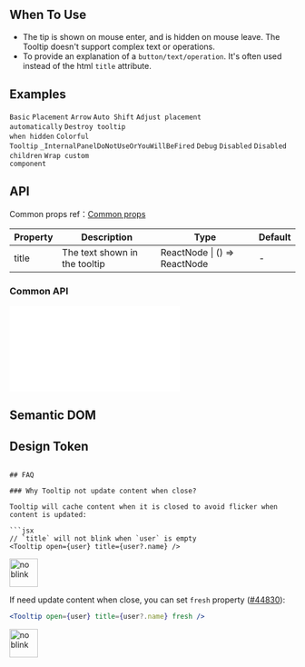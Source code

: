 

<Meta of={TooltipStories} />

        
## When To Use

- The tip is shown on mouse enter, and is hidden on mouse leave. The Tooltip doesn't support complex text or operations.
- To provide an explanation of a `button/text/operation`. It's often used instead of the html `title` attribute.

## Examples

<code src="./demo/basic.tsx">Basic</code>
<code src="./demo/placement.tsx">Placement</code>
<code src="./demo/arrow.tsx">Arrow</code>
<code src="./demo/shift.tsx" iframe="300">Auto Shift</code>
<code src="./demo/auto-adjust-overflow.tsx" debug>Adjust placement automatically</code>
<code src="./demo/destroy-tooltip-on-hide.tsx" debug>Destroy tooltip when hidden</code>
<code src="./demo/colorful.tsx">Colorful Tooltip</code>
<code src="./demo/render-panel.tsx" debug>_InternalPanelDoNotUseOrYouWillBeFired</code>
<code src="./demo/debug.tsx" debug>Debug</code>
<code src="./demo/disabled.tsx">Disabled</code>
<code src="./demo/disabled-children.tsx" debug>Disabled children</code>
<code src="./demo/wrap-custom-component.tsx">Wrap custom component</code>

## API

Common props ref：[Common props](/docs/react/common-props)

| Property | Description                   | Type                         | Default |
| -------- | ----------------------------- | ---------------------------- | ------- |
| title    | The text shown in the tooltip | ReactNode \| () => ReactNode | -       |

### Common API

<embed src="./shared/sharedProps.en-US.md"></embed>

## Semantic DOM

<code src="./demo/_semantic.tsx" simplify="true"></code>

## Design Token

``` <ComponentTokenTable component="Tooltip"></ComponentTokenTable>

## FAQ

### Why Tooltip not update content when close?

Tooltip will cache content when it is closed to avoid flicker when content is updated:

```jsx
// `title` will not blink when `user` is empty
<Tooltip open={user} title={user?.name} />
```

<div>
<img alt="no blink" height="50" src="https://mdn.alipayobjects.com/huamei_7uahnr/afts/img/A*KVx7QLOYwVsAAAAAAAAAAAAADrJ8AQ/original" />
</div>

If need update content when close, you can set `fresh` property ([#44830](https://github.com/ant-design/ant-design/issues/44830)):

```jsx
<Tooltip open={user} title={user?.name} fresh />
```

<div>
<img alt="no blink" height="50" src="https://mdn.alipayobjects.com/huamei_7uahnr/afts/img/A*rUbsR4xWpMsAAAAAAAAAAAAADrJ8AQ/original" />
</div>

